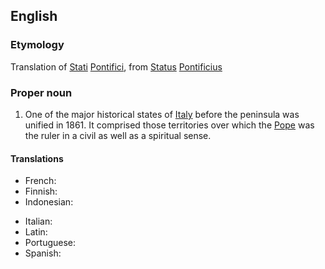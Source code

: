==English==

===Etymology===
Translation of {{etyl|it|en}} [[stati#Italian|Stati]] [[pontifici#Italian|Pontifici]], from {{etyl|la|en}} [[status#Latin|Status]] [[pontificius|Pontificius]]

===Proper noun===
{{wikipedia}}
{{en-proper noun}}

# One of the major historical states of [[Italy]] before the peninsula was unified in 1861. It  comprised those territories over which the [[Pope]] was the ruler in a civil as well as a spiritual sense. 

====Translations====
{{trans-top|state}}
*French: {{t|fr|États pontificaux|m-p}}
*Finnish: {{t|fi|Kirkkovaltio}}
* Indonesian: {{t|id|Negara Kepausan}}
{{trans-mid}}
*Italian: {{t|it|Stato Pontificio|m}}
*Latin: {{t|la|Status Pontificius|m}}
*Portuguese: {{t|pt|Estados Papais|m-p}}
*Spanish: {{t|es|Estados Pontificios|m-p}}
{{trans-bottom}}